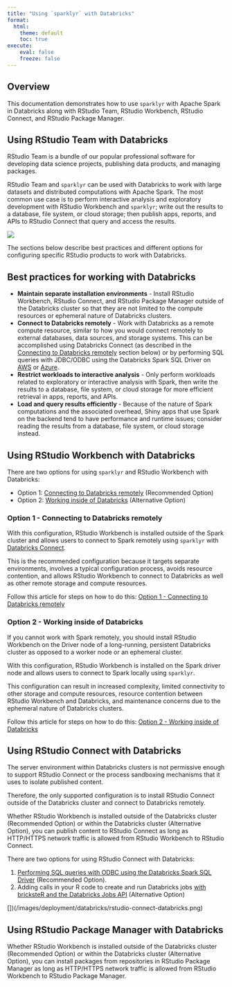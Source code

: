 ```yaml
---
title: "Using `sparklyr` with Databricks"
format:
  html:
    theme: default
    toc: true
execute:
    eval: false
    freeze: false
---
```


## Overview

This documentation demonstrates how to use `sparklyr` with Apache Spark in Databricks along with RStudio Team, RStudio Workbench, RStudio Connect, and RStudio Package Manager.

## Using RStudio Team with Databricks

RStudio Team is a bundle of our popular professional software for developing data science projects, publishing data products, and managing packages.

RStudio Team and `sparklyr` can be used with Databricks to work with large datasets and distributed computations with Apache Spark. The most common use case is to perform interactive analysis and exploratory development with RStudio Workbench and `sparklyr`; write out the results to a database, file system, or cloud storage; then publish apps, reports, and APIs to RStudio Connect that query and access the results.

![](/images/deployment/databricks/rstudio-databricks-architecture.png)

The sections below describe best practices and different options for configuring specific RStudio products to work with Databricks.

## Best practices for working with Databricks

-   **Maintain separate installation environments** - Install RStudio Workbench, RStudio Connect, and RStudio Package Manager outside of the Databricks cluster so that they are not limited to the compute resources or ephemeral nature of Databricks clusters.
-   **Connect to Databricks remotely** - Work with Databricks as a remote compute resource, similar to how you would connect remotely to external databases, data sources, and storage systems. This can be accomplished using Databricks Connect (as described in the [Connecting to Databricks remotely](#option-1---connecting-to-databricks-remotely) section below) or by performing SQL queries with JDBC/ODBC using the Databricks Spark SQL Driver on [AWS](https://docs.databricks.com/integrations/bi/jdbc-odbc-bi.html) or [Azure](https://docs.microsoft.com/en-us/azure/databricks/integrations/bi/jdbc-odbc-bi).
-   **Restrict workloads to interactive analysis** - Only perform workloads related to exploratory or interactive analysis with Spark, then write the results to a database, file system, or cloud storage for more efficient retrieval in apps, reports, and APIs.
-   **Load and query results efficiently** - Because of the nature of Spark computations and the associated overhead, Shiny apps that use Spark on the backend tend to have performance and runtime issues; consider reading the results from a database, file system, or cloud storage instead.

## Using RStudio Workbench with Databricks

There are two options for using `sparklyr` and RStudio Workbench with Databricks:

-   Option 1: [Connecting to Databricks remotely](#option-1---connecting-to-databricks-remotely) (Recommended Option)
-   Option 2: [Working inside of Databricks](#option-2---working-inside-of-databricks) (Alternative Option)

### Option 1 - Connecting to Databricks remotely {#option-1---connecting-to-databricks-remotely}

With this configuration, RStudio Workbench is installed outside of the Spark cluster and allows users to connect to Spark remotely using `sparklyr` with [Databricks Connect](https://docs.databricks.com/dev-tools/databricks-connect.html).

This is the recommended configuration because it targets separate environments, involves a typical configuration process, avoids resource contention, and allows RStudio Workbench to connect to Databricks as well as other remote storage and compute resources.

Follow this article for steps on how to do this: [Option 1 - Connecting to Databricks remotely](/deployment/databricks-cluster-remote.qmd)

### Option 2 - Working inside of Databricks {#option-2---working-inside-of-databricks}

If you cannot work with Spark remotely, you should install RStudio Workbench on the Driver node of a long-running, persistent Databricks cluster as opposed to a worker node or an ephemeral cluster.

With this configuration, RStudio Workbench is installed on the Spark driver node and allows users to connect to Spark locally using `sparklyr`.

This configuration can result in increased complexity, limited connectivity to other storage and compute resources, resource contention between RStudio Workbench and Databricks, and maintenance concerns due to the ephemeral nature of Databricks clusters.

Follow this article for steps on how to do this: [Option 2 - Working inside of Databricks](/deployment/databricks-cluster-local.qmd)

## Using RStudio Connect with Databricks

The server environment within Databricks clusters is not permissive enough to support RStudio Connect or the process sandboxing mechanisms that it uses to isolate published content.

Therefore, the only supported configuration is to install RStudio Connect outside of the Databricks cluster and connect to Databricks remotely.

Whether RStudio Workbench is installed outside of the Databricks cluster (Recommended Option) or within the Databricks cluster (Alternative Option), you can publish content to RStudio Connect as long as HTTP/HTTPS network traffic is allowed from RStudio Workbench to RStudio Connect.

There are two options for using RStudio Connect with Databricks:

1.  [Performing SQL queries with ODBC using the Databricks Spark SQL Driver](/deployment/databricks-cluster-odbc) (Recommended Option).
2.  Adding calls in your R code to create and run Databricks jobs [with bricksteR and the Databricks Jobs API](https://github.com/RafiKurlansik/bricksteR/) (Alternative Option)

\[\])(/images/deployment/databricks/rstudio-connect-databricks.png)

## Using RStudio Package Manager with Databricks

Whether RStudio Workbench is installed outside of the Databricks cluster (Recommended Option) or within the Databricks cluster (Alternative Option), you can install packages from repositories in RStudio Package Manager as long as HTTP/HTTPS network traffic is allowed from RStudio Workbench to RStudio Package Manager.
